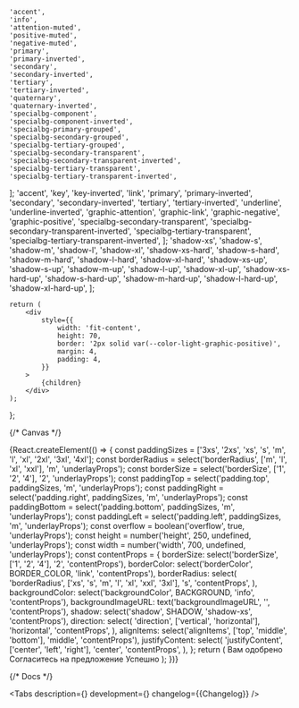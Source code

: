 


    'accent',
    'info',
    'attention-muted',
    'positive-muted',
    'negative-muted',
    'primary',
    'primary-inverted',
    'secondary',
    'secondary-inverted',
    'tertiary',
    'tertiary-inverted',
    'quaternary',
    'quaternary-inverted',
    'specialbg-component',
    'specialbg-component-inverted',
    'specialbg-primary-grouped',
    'specialbg-secondary-grouped',
    'specialbg-tertiary-grouped',
    'specialbg-secondary-transparent',
    'specialbg-secondary-transparent-inverted',
    'specialbg-tertiary-transparent',
    'specialbg-tertiary-transparent-inverted',
];
    'accent',
    'key',
    'key-inverted',
    'link',
    'primary',
    'primary-inverted',
    'secondary',
    'secondary-inverted',
    'tertiary',
    'tertiary-inverted',
    'underline',
    'underline-inverted',
    'graphic-attention',
    'graphic-link',
    'graphic-negative',
    'graphic-positive',
    'specialbg-secondary-transparent',
    'specialbg-secondary-transparent-inverted',
    'specialbg-tertiary-transparent',
    'specialbg-tertiary-transparent-inverted',
];
    'shadow-xs',
    'shadow-s',
    'shadow-m',
    'shadow-l',
    'shadow-xl',
    'shadow-xs-hard',
    'shadow-s-hard',
    'shadow-m-hard',
    'shadow-l-hard',
    'shadow-xl-hard',
    'shadow-xs-up',
    'shadow-s-up',
    'shadow-m-up',
    'shadow-l-up',
    'shadow-xl-up',
    'shadow-xs-hard-up',
    'shadow-s-hard-up',
    'shadow-m-hard-up',
    'shadow-l-hard-up',
    'shadow-xl-hard-up',
];

    return (
        <div
            style={{
                width: 'fit-content',
                height: 70,
                border: '2px solid var(--color-light-graphic-positive)',
                margin: 4,
                padding: 4,
            }}
        >
            {children}
        </div>
    );
};

<Meta title='Components/Underlay' component={Underlay} id='Underlay' />

{/* Canvas */}

<Story name='Underlay'>
    {React.createElement(() => {
        const paddingSizes = ['3xs', '2xs', 'xs', 's', 'm', 'l', 'xl', '2xl', '3xl', '4xl'];
        const borderRadius = select('borderRadius', ['m', 'l', 'xl', 'xxl'], 'm', 'underlayProps');
        const borderSize = select('borderSize', ['1', '2', '4'], '2', 'underlayProps');
        const paddingTop = select('padding.top', paddingSizes, 'm', 'underlayProps');
        const paddingRight = select('padding.right', paddingSizes, 'm', 'underlayProps');
        const paddingBottom = select('padding.bottom', paddingSizes, 'm', 'underlayProps');
        const paddingLeft = select('padding.left', paddingSizes, 'm', 'underlayProps');
        const overflow = boolean('overflow', true, 'underlayProps');
        const height = number('height', 250, undefined, 'underlayProps');
        const width = number('width', 700, undefined, 'underlayProps');
        const contentProps = {
            borderSize: select('borderSize', ['1', '2', '4'], '2', 'contentProps'),
            borderColor: select('borderColor', BORDER_COLOR, 'link', 'contentProps'),
            borderRadius: select(
                'borderRadius',
                ['xs', 's', 'm', 'l', 'xl', 'xxl', '3xl'],
                's',
                'contentProps',
            ),
            backgroundColor: select('backgroundColor', BACKGROUND, 'info', 'contentProps'),
            backgroundImageURL: text('backgroundImageURL', '', 'contentProps'),
            shadow: select('shadow', SHADOW, 'shadow-xs', 'contentProps'),
            direction: select(
                'direction',
                ['vertical', 'horizontal'],
                'horizontal',
                'contentProps',
            ),
            alignItems: select('alignItems', ['top', 'middle', 'bottom'], 'middle', 'contentProps'),
            justifyContent: select(
                'justifyContent',
                ['center', 'left', 'right'],
                'center',
                'contentProps',
            ),
        };
        return (
            <Underlay
                borderRadius={borderRadius}
                borderSize={borderSize}
                shadow={select('shadow', SHADOW, 'shadow-l', 'underlayProps')}
                backgroundColor={select(
                    'backgroundColor',
                    BACKGROUND,
                    'positive-muted',
                    'underlayProps',
                )}
                borderColor={select(
                    'borderColor',
                    BORDER_COLOR,
                    'graphic-positive',
                    'underlayProps',
                )}
                overflow={overflow}
                dimensions={{ height, width }}
                padding={{
                    top: paddingTop,
                    right: paddingRight,
                    bottom: paddingBottom,
                    left: paddingLeft,
                }}
                contentProps={contentProps}
            >
                <ChildElement>Вам одобрено</ChildElement>
                <ChildElement>Согласитесь на предложение</ChildElement>
                <ChildElement>Успешно</ChildElement>
            </Underlay>
        );
    })}
</Story>

{/* Docs */}

<ComponentHeader
    name='Underlay'
    version={packageJson.version}
    package='@alfalab/core-components/underlay'
    design='https://www.figma.com/file/cdNnkh2QdxuvYLrBm4cubM/Web-%3A%3A-Core-Default-Components?node-id=317%3A37759'
    children='Подложка под любой вид контента.'
/>

<Tabs
    description={<Description />}
    development={<Development />}
    changelog={<Markdown>{Changelog}</Markdown>}
/>
